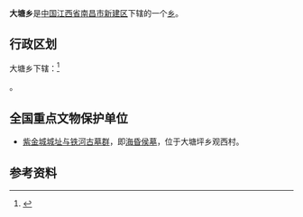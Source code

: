 {{Otheruses|大塘乡|other=同名或類似名的其它地名}}
{{中国乡级行政区|36/01/22/206/000
| 行政区全称 = 大塘坪乡
| 景观照片文件名 =
| 景观照片描述 =
| 汉语拼音 =
| 通用拼音 =
| 注音符號 =
| 其它标音类型1 =
| 其它标音1 =
| 其它标音类型2 =
| 其它标音2 =
| 其它语言类型1 =
| 其它语言地名1 =
| 其它语言类型2 =
| 其它语言地名2 =
| 上级行政区 = [[江西省|江西省]][[南昌市|南昌市]][[新建区|新建区]]
| 行政区类别 = [[乡|乡]]
| 地理坐标 =
| 总面积 =
| 户籍人口 =
| 户籍人口年份 =
| 常住人口 =
| 常住人口年份 =
| 人口密度 =
| 行政区划 =
| 官方网站 =
| 政府驻地 =
| 邮政编码 =
| 毗邻行政区 =
| 位置图文件名 =
| 位置图描述 =
}}
'''大塘乡'''是[[中华人民共和国|中国]][[江西省|江西省]][[南昌市|南昌市]][[新建区|新建区]]下辖的一个[[乡|乡]]。

== 行政区划 ==
大塘乡下辖：<ref>{{PRC admin/ref sgc|36/01/22/206/000}}</ref>

{{PRC admin/children|36/01/22/206/000}}。

== 全国重点文物保护单位 ==
* [[紫金城城址与铁河古墓群|紫金城城址与铁河古墓群]]，即[[海昏侯墓|海昏侯墓]]，位于大塘坪乡观西村。

==参考资料==
{{reflist}}

{{PRC admin/navcat|36/01/22/206/000}}
